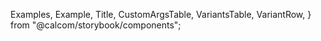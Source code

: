 
  Examples,
  Example,
  Title,
  CustomArgsTable,
  VariantsTable,
  VariantRow,
} from "@calcom/storybook/components";


<Meta title="UI/Logo" component={Logo} />

<Title title="Logo" suffix="Brief" subtitle="Version 2.0 — Last Update: 28 Aug 2023" />

## Definition

Main Cal.com brand logo

<CustomArgsTable of={Logo} />

## Examples

<Examples>
  <Example title="Default">
    <Logo src={"https://app.cal.com/api/logo"} />
  </Example>
  <Example title="Small">
    <Logo src={"https://app.cal.com/api/logo"} small />
  </Example>
  <Example title="As an Icon">
    <Logo src={"https://app.cal.com/api/logo"} icon />
  </Example>
</Examples>

<Canvas>
  <Story
    name="Logo"
    args={{
      icon: false,
      src: "https://app.cal.com/api/logo",
      small: false,
    }}>
    {(args) => (
      <VariantsTable titles={[""]} columnMinWidth={150}>
        <VariantRow>
          <Logo {...args} />
        </VariantRow>
      </VariantsTable>
    )}
  </Story>
</Canvas>
